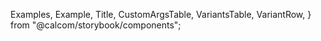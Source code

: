 
  Examples,
  Example,
  Title,
  CustomArgsTable,
  VariantsTable,
  VariantRow,
} from "@calcom/storybook/components";


<Meta title="UI/Logo" component={Logo} />

<Title title="Logo" suffix="Brief" subtitle="Version 2.0 — Last Update: 28 Aug 2023" />

## Definition

Main Cal.com brand logo

<CustomArgsTable of={Logo} />

## Examples

<Examples>
  <Example title="Default">
    <Logo src={"https://app.cal.com/api/logo"} />
  </Example>
  <Example title="Small">
    <Logo src={"https://app.cal.com/api/logo"} small />
  </Example>
  <Example title="As an Icon">
    <Logo src={"https://app.cal.com/api/logo"} icon />
  </Example>
</Examples>

<Canvas>
  <Story
    name="Logo"
    args={{
      icon: false,
      src: "https://app.cal.com/api/logo",
      small: false,
    }}>
    {(args) => (
      <VariantsTable titles={[""]} columnMinWidth={150}>
        <VariantRow>
          <Logo {...args} />
        </VariantRow>
      </VariantsTable>
    )}
  </Story>
</Canvas>
